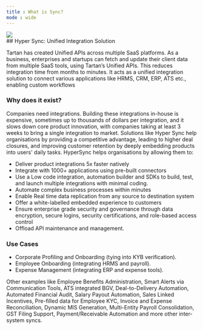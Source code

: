 ```yaml
---
title : What is Sync?
mode : wide
---
```


<Frame>
    <img src="/images/hero.png"/>
</Frame>

<br/>
## Hyper Sync: Unified Integration Solution  

Tartan has created Unified APIs across multiple SaaS platforms. As a business, enterprises and startups can fetch and update their client data from multiple SaaS tools, using Tartan’s Unified APIs. This reduces integration time from months to minutes. It acts as a unified integration solution to connect various applications like HRMS, CRM, ERP, ATS etc., enabling custom workflows  

### Why does it exist?  

Companies need integrations. Building these integrations in-house is expensive, sometimes up to thousands of dollars per integration, and it slows down core product innovation, with companies taking at least 3 weeks to bring a single integration to market. Solutions like Hyper Sync help organisations by providing a competitive advantage, leading to higher deal closures, and improving customer retention by deeply embedding products into users' daily tasks.
HyperSync helps organisations by allowing them to:
- Deliver product integrations 5x faster natively
- Integrate with 1000+ applications using pre-built connectors
- Use a Low code integration, automation builder and SDKs to build, test, and launch multiple integrations with minimal coding.
- Automate complex business processes within minutes
- Enable Real time data replication from any source to destination system
- Offer a white-labelled embedded experience to customers
- Ensure enterprise grade security and governance through data encryption, secure logins, security certifications, and role-based access control
- Offload API maintenance and management.

### Use Cases  

- Corporate Profiling and Onboarding (tying into KYB verification).
- Employee Onboarding (integrating HRMS and payroll).
- Expense Management (integrating ERP and expense tools).  

Other examples like Employee Benefits Administration, Smart Alerts via Communication Tools, ATS integrated BGV, Deal-to-Delivery Automation, Automated Financial Audit, Salary Payout Automation, Sales Linked Incentives, Pre-filled data for Employee KYC, Invoice and Expense Reconciliation, Dynamic MIS Generation, Multi-Entity Payroll Consolidation, GST Filing Support, Payment/Receivable Automation and more other inter-system syncs.


